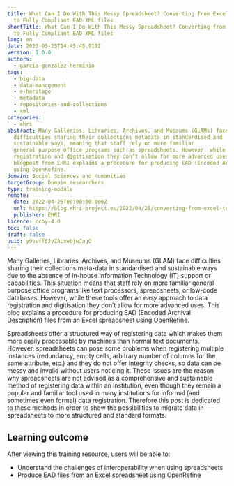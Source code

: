 ```yaml
---
title: What Can I Do With This Messy Spreadsheet? Converting from Excel sheets
  to Fully Compliant EAD-XML files
shortTitle: What Can I Do With This Messy Spreadsheet? Converting from Excel sheets
  to Fully Compliant EAD-XML files
lang: en
date: 2023-05-25T14:45:45.919Z
version: 1.0.0
authors:
  - garcia-gonzález-herminio
tags:
  - big-data
  - data-management
  - e-heritage
  - metadata
  - repositories-and-collections
  - xml
categories:
  - ehri
abstract: Many Galleries, Libraries, Archives, and Museums (GLAMs) face
  difficulties sharing their collections metadata in standardised and
  sustainable ways, meaning that staff rely on more familiar
  general purpose office programs such as spreadsheets. However, while these tools offer a simple approach to data
  registration and digitisation they don’t allow for more advanced uses. This
  blogpost from EHRI explains a procedure for producing EAD (Encoded Archival Description) files from an Excel spreadsheet
  using OpenRefine.
domain: Social Sciences and Humanities
targetGroup: Domain researchers
type: training-module
remote:
  date: 2022-04-25T00:00:00.000Z
  url: https://blog.ehri-project.eu/2022/04/25/converting-from-excel-to-ead-xml/
  publisher: EHRI
licence: ccby-4.0
toc: false
draft: false
uuid: y9swff6JvZALxwbjwJagO
---
```

Many Galleries, Libraries, Archives, and Museums (GLAM) face difficulties sharing their collections meta-data in standardised and sustainable ways due to the absence of in-house Information Technology (IT) support or capabilities. This situation means that staff rely on more familiar general purpose office programs like text processors, spreadsheets, or low-code databases. However, while these tools offer an easy approach to data registration and digitisation they don’t allow for more advanced uses. This blog explains a procedure for producing EAD (Encoded Archival Description) files from an Excel spreadsheet using OpenRefine.

Spreadsheets offer a structured way of registering data which makes them more easily processable by machines than normal text documents. However, spreadsheets can pose some problems when registering multiple instances (redundancy, empty cells, arbitrary number of columns for the same attribute, etc.) and they do not offer integrity checks, so data can be messy and invalid without users noticing it. These issues are the reason why spreadsheets are not advised as a comprehensive and sustainable method of registering data within an institution, even though they remain a popular and familiar tool used in many institutions for informal (and sometimes even formal) data registration. Therefore this post is dedicated to these methods in order to show the possibilities to migrate data in spreadsheets to more structured and standard formats.

## L﻿earning outcome

A﻿fter viewing this training resource, users will be able to:

- Understand the challenges of interoperability when using spreadsheets
- Produce EAD files from an Excel spreadsheet using OpenRefine

<ExternalResource title="Interested in learning more?" subtitle="Check out What can I do with this messy spreadsheet? Converting from Excel sheets to fully compliant EAD-XML files" url="https://blog.ehri-project.eu/2022/04/25/converting-from-excel-to-ead-xml/" />

